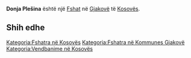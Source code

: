 {{Fshat në Kosovës
 | Emri                = Donja Plešina
| srp_N_name = Donja Plešina
| srp_N_FULL_NAME_RO = Donja Plešina
| srp_N_FULL_NAME_ND_RO = Donja Plesina
| srp_N_SORT_NAME_RG = DONJAPLESINA
| srp_N_FULL_NAME_RG = Donja Plešina
| srp_N_FULL_NAME_ND_RG = Donja Plesina
| srp_NS_name = Доња Плешина
| srp_NS_FULL_NAME_RO = Доња Плешина
| srp_NS_FULL_NAME_ND_RO = Доња Плешина
| srp_NS_SORT_NAME_RG = ДОЊАПЛЕШИНА
| srp_NS_FULL_NAME_RG = Доња Плешина
| srp_NS_FULL_NAME_ND_RG = Доња Плешина

 | Emri (Rasa dhanore) = 
 | Figura              = 
 | Shteti              = Kosovo
 | Komuna              = Gjakovë
 | Kodi postar         = 
 | Sipërfaqja          = 

 | Popullsia           = 

 | Regj. i popullsisë  = 
 | Dend. e popullsisë  = 
 | Faqja zyrtare       = 
 <!--- Koordinatat ----> 
 | Gjerësia            = 42.344167
 | Gjatësia            = 21.117222
 | Lartësia            = 
}}
'''Donja Plešina''' është një [[Fshat]] në [[Gjakovë]] të [[Kosovës]].

<!-- == Gjeografia == -->
<!-- == Historia == -->
<!-- == Demografia == -->
== Shih edhe ==
{{Komuna Gjakovë}}
{{Kosovo-Administrata-Cung}}

[[Kategoria:Fshatra në Kosovës]]
[[Kategoria:Fshatra në Kommunes Gjakovë]]
[[Kategoria:Vendbanime në Kosovës]]